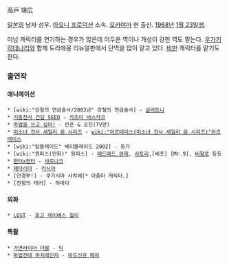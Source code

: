 高戸 靖広

[[일본]]의 남자 성우. [[아오니 프로덕션]] 소속. [[오카야마]] 현 출신. [[1968년]] [[1월 23일]]생. 

미남 캐릭터를 연기하는 경우가 많은데 어두운 역이나 개성이 강한 역도 맡는다. [[우가키 히데나리]]와 함께 도라에몽 리뉴얼판에서 단역을 많이 맡고 있다. [[비만]] 캐릭터를 맡기도 한다.

=== 출연작 ===
==== 애니메이션 ====
 * [wiki:"강철의 연금술사/2003년" 강철의 연금술사] - [[글러트니(강철의 연금술사)|글러트니]]
 * [[기동전사 건담 SEED]] - [[카즈이 바스카크]]
 * [[마법을 쓰고 싶어!]] - 린픈 & 코진(TV판)
 * [[미소녀 전사 세일러 문 시리즈]] - [[wiki:"아르테미스(미소녀 전사 세일러 문 시리즈)"아르테미스]]
 * [wiki:"탑블레이드" 베이블레이드 2002] - 둥가
 * [wiki:"원피스(만화)" 원피스] - [[매드매드 완제]], [[사토리(원피스)|사토리]],[베포] [Mr.9], [[버팔로(원피스)|버팔로]] 등등
 * [[헌터x헌터]] - [[샤르나크]]
 * [[헤타리아]] - [[러시아]]
 * [안경부!] - 쿠기시마 사치에[* 아줌마 캐릭터.]
 * [잔향의 테러] - 하마다

==== 외화 ====
 * [[LOST]] - [[휴고 레이예스 헐리]]

==== 특촬 ====
 * [[가면라이더 더블]] - [[믹]]
 * [[마법전대 마지레인저]] - [[마도신관 메미]]
